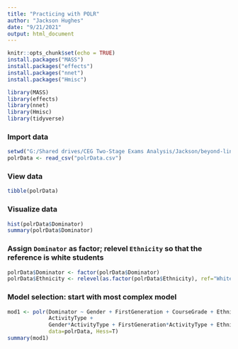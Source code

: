 ```yaml
---
title: "Practicing with POLR"
author: "Jackson Hughes"
date: "9/21/2021"
output: html_document
---
```


```r
knitr::opts_chunk$set(echo = TRUE)
install.packages("MASS")
install.packages("effects")
install.packages("nnet")
install.packages("Hmisc")

library(MASS)
library(effects)
library(nnet)
library(Hmisc)
library(tidyverse)
```

### Import data

```r
setwd("G:/Shared drives/CEG Two-Stage Exams Analysis/Jackson/beyond-linear-regression/BeyondLinearRegression/Proportional Odds Logistic Regression")
polrData <- read_csv("polrData.csv")
```

### View data

```r
tibble(polrData)
```

### Visualize data

```r
hist(polrData$Dominator)
summary(polrData$Dominator)
```

### Assign `Dominator` as factor; relevel `Ethnicity` so that the reference is white students

```r
polrData$Dominator <- factor(polrData$Dominator)
polrData$Ethnicity <- relevel(as.factor(polrData$Ethnicity), ref="White")
```

### Model selection: start with most complex model

```r
mod1 <- polr(Dominator ~ Gender + FirstGeneration + CourseGrade + Ethnicity +
             ActivityType +  
             Gender*ActivityType + FirstGeneration*ActivityType + Ethnicity*ActivityType, 
             data=polrData, Hess=T)
summary(mod1)
```

